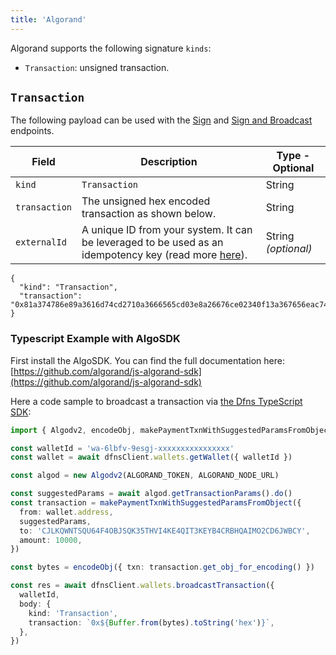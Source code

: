 ```yaml
---
title: 'Algorand'
---
```



Algorand supports the following signature `kinds`:

* `Transaction`: unsigned transaction.

## `Transaction`

The following payload can be used with the
[Sign](/api-reference/keys/generate-signature) and
[Sign and Broadcast](/api-reference/wallets/broadcast-transaction) endpoints.

| Field         | Description                                                                                                                                      | Type - Optional     |
| ------------- | ------------------------------------------------------------------------------------------------------------------------------------------------ | ------------------- |
| `kind`        | `Transaction`                                                                                                                                    | String              |
| `transaction` | The unsigned hex encoded transaction as shown below.                                                                                             | String              |
| `externalId`  | A unique ID from your system. It can be leveraged to be used as an idempotency key (read more [here](../../../advanced-topics/api-idempotency)). | String _(optional)_ |

```shell
{
  "kind": "Transaction",
  "transaction": "0x81a374786e89a3616d74cd2710a3666565cd03e8a26676ce02340f13a367656eac746573746e65742d76312e30a26768c4204863b518a4b3c84ec810f22d4f1081cb0f71f059a7ac20dec62f7f70e5093a22a26c76ce023412fba3726376c4201256a859b39429ee178e0a65056fb33d51c5139044f6a2603c144278010c7684a3736e64c4201256a859b39429ee178e0a65056fb33d51c5139044f6a2603c144278010c7684a474797065a3706179"
}
```

### Typescript Example with AlgoSDK <a href="#typescript-example" id="typescript-example"></a>

First install the AlgoSDK. You can find the full documentation here: [https://github.com/algorand/js-algorand-sdk](https://github.com/algorand/js-algorand-sdk)

Here a code sample to broadcast a transaction via [the Dfns TypeScript SDK](https://github.com/dfns/dfns-sdk-ts):

```typescript
import { Algodv2, encodeObj, makePaymentTxnWithSuggestedParamsFromObject } from 'algosdk'

const walletId = 'wa-6lbfv-9esgj-xxxxxxxxxxxxxxxx'
const wallet = await dfnsClient.wallets.getWallet({ walletId })

const algod = new Algodv2(ALGORAND_TOKEN, ALGORAND_NODE_URL)

const suggestedParams = await algod.getTransactionParams().do()
const transaction = makePaymentTxnWithSuggestedParamsFromObject({
  from: wallet.address,
  suggestedParams,
  to: 'CJLKQWNTSQU64F4OBJSQK35THVI4KE4QIT3KEYB4CRBHQAIMO2CD6JWBCY',
  amount: 10000,
})

const bytes = encodeObj({ txn: transaction.get_obj_for_encoding() })

const res = await dfnsClient.wallets.broadcastTransaction({
  walletId,
  body: {
    kind: 'Transaction',
    transaction: `0x${Buffer.from(bytes).toString('hex')}`,
  },
})
```
